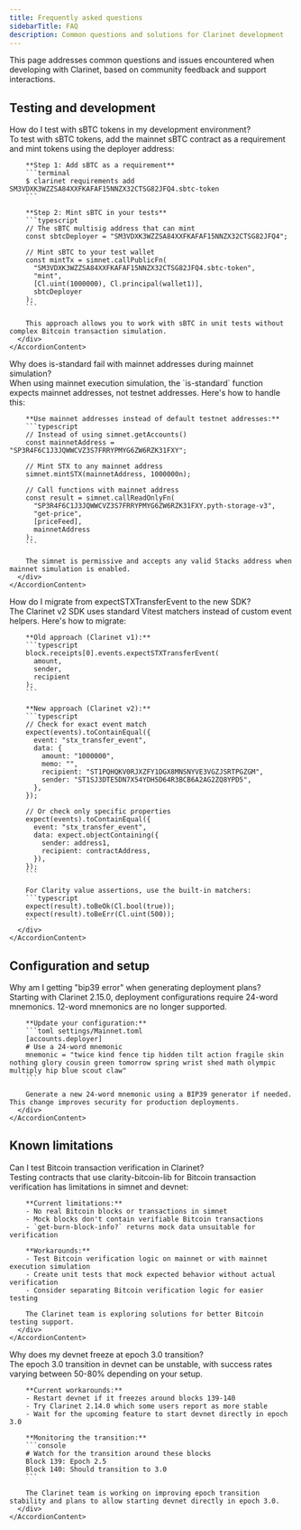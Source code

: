 ```yaml
---
title: Frequently asked questions
sidebarTitle: FAQ
description: Common questions and solutions for Clarinet development
---
```


This page addresses common questions and issues encountered when developing with Clarinet, based on community feedback and support interactions.

## Testing and development

<Accordion type="single" collapsible>
  <AccordionItem value="sbtc-testing">
    <AccordionTrigger>How do I test with sBTC tokens in my development environment?</AccordionTrigger>
    <AccordionContent>
      <div className="pb-4 pt-2">
        To test with sBTC tokens, add the mainnet sBTC contract as a requirement and mint tokens using the deployer address:

        **Step 1: Add sBTC as a requirement**
        ```terminal
        $ clarinet requirements add SM3VDXK3WZZSA84XXFKAFAF15NNZX32CTSG82JFQ4.sbtc-token
        ```

        **Step 2: Mint sBTC in your tests**
        ```typescript
        // The sBTC multisig address that can mint
        const sbtcDeployer = "SM3VDXK3WZZSA84XXFKAFAF15NNZX32CTSG82JFQ4";
        
        // Mint sBTC to your test wallet
        const mintTx = simnet.callPublicFn(
          "SM3VDXK3WZZSA84XXFKAFAF15NNZX32CTSG82JFQ4.sbtc-token",
          "mint",
          [Cl.uint(1000000), Cl.principal(wallet1)],
          sbtcDeployer
        );
        ```

        This approach allows you to work with sBTC in unit tests without complex Bitcoin transaction simulation.
      </div>
    </AccordionContent>
  </AccordionItem>

  <AccordionItem value="mainnet-simulation-addresses">
    <AccordionTrigger>Why does is-standard fail with mainnet addresses during mainnet simulation?</AccordionTrigger>
    <AccordionContent>
      <div className="pb-4 pt-2">
        When using mainnet execution simulation, the `is-standard` function expects mainnet addresses, not testnet addresses. Here's how to handle this:

        **Use mainnet addresses instead of default testnet addresses:**
        ```typescript
        // Instead of using simnet.getAccounts()
        const mainnetAddress = "SP3R4F6C1J3JQWWCVZ3S7FRRYPMYG6ZW6RZK31FXY";
        
        // Mint STX to any mainnet address
        simnet.mintSTX(mainnetAddress, 1000000n);
        
        // Call functions with mainnet address
        const result = simnet.callReadOnlyFn(
          "SP3R4F6C1J3JQWWCVZ3S7FRRYPMYG6ZW6RZK31FXY.pyth-storage-v3",
          "get-price",
          [priceFeed],
          mainnetAddress
        );
        ```

        The simnet is permissive and accepts any valid Stacks address when mainnet simulation is enabled.
      </div>
    </AccordionContent>
  </AccordionItem>

  <AccordionItem value="testing-helpers-migration">
    <AccordionTrigger>How do I migrate from expectSTXTransferEvent to the new SDK?</AccordionTrigger>
    <AccordionContent>
      <div className="pb-4 pt-2">
        The Clarinet v2 SDK uses standard Vitest matchers instead of custom event helpers. Here's how to migrate:

        **Old approach (Clarinet v1):**
        ```typescript
        block.receipts[0].events.expectSTXTransferEvent(
          amount,
          sender,
          recipient
        );
        ```

        **New approach (Clarinet v2):**
        ```typescript
        // Check for exact event match
        expect(events).toContainEqual({
          event: "stx_transfer_event",
          data: {
            amount: "1000000",
            memo: "",
            recipient: "ST1PQHQKV0RJXZFY1DGX8MNSNYVE3VGZJSRTPGZGM",
            sender: "ST1SJ3DTE5DN7X54YDH5D64R3BCB6A2AG2ZQ8YPD5",
          },
        });

        // Or check only specific properties
        expect(events).toContainEqual({
          event: "stx_transfer_event",
          data: expect.objectContaining({
            sender: address1,
            recipient: contractAddress,
          }),
        });
        ```

        For Clarity value assertions, use the built-in matchers:
        ```typescript
        expect(result).toBeOk(Cl.bool(true));
        expect(result).toBeErr(Cl.uint(500));
        ```
      </div>
    </AccordionContent>
  </AccordionItem>
</Accordion>

## Configuration and setup

<Accordion type="single" collapsible>
  <AccordionItem value="mnemonic-24-words">
    <AccordionTrigger>Why am I getting "bip39 error" when generating deployment plans?</AccordionTrigger>
    <AccordionContent>
      <div className="pb-4 pt-2">
        Starting with Clarinet 2.15.0, deployment configurations require 24-word mnemonics. 12-word mnemonics are no longer supported.

        **Update your configuration:**
        ```toml settings/Mainnet.toml
        [accounts.deployer]
        # Use a 24-word mnemonic
        mnemonic = "twice kind fence tip hidden tilt action fragile skin nothing glory cousin green tomorrow spring wrist shed math olympic multiply hip blue scout claw"
        ```

        Generate a new 24-word mnemonic using a BIP39 generator if needed. This change improves security for production deployments.
      </div>
    </AccordionContent>
  </AccordionItem>
</Accordion>

## Known limitations

<Accordion type="single" collapsible>
  <AccordionItem value="bitcoin-testing-limitations">
    <AccordionTrigger>Can I test Bitcoin transaction verification in Clarinet?</AccordionTrigger>
    <AccordionContent>
      <div className="pb-4 pt-2">
        Testing contracts that use clarity-bitcoin-lib for Bitcoin transaction verification has limitations in simnet and devnet:

        **Current limitations:**
        - No real Bitcoin blocks or transactions in simnet
        - Mock blocks don't contain verifiable Bitcoin transactions
        - `get-burn-block-info?` returns mock data unsuitable for verification

        **Workarounds:**
        - Test Bitcoin verification logic on mainnet or with mainnet execution simulation
        - Create unit tests that mock expected behavior without actual verification
        - Consider separating Bitcoin verification logic for easier testing

        The Clarinet team is exploring solutions for better Bitcoin testing support.
      </div>
    </AccordionContent>
  </AccordionItem>

  <AccordionItem value="epoch-transition">
    <AccordionTrigger>Why does my devnet freeze at epoch 3.0 transition?</AccordionTrigger>
    <AccordionContent>
      <div className="pb-4 pt-2">
        The epoch 3.0 transition in devnet can be unstable, with success rates varying between 50-80% depending on your setup.

        **Current workarounds:**
        - Restart devnet if it freezes around blocks 139-140
        - Try Clarinet 2.14.0 which some users report as more stable
        - Wait for the upcoming feature to start devnet directly in epoch 3.0

        **Monitoring the transition:**
        ```console
        # Watch for the transition around these blocks
        Block 139: Epoch 2.5
        Block 140: Should transition to 3.0
        ```

        The Clarinet team is working on improving epoch transition stability and plans to allow starting devnet directly in epoch 3.0.
      </div>
    </AccordionContent>
  </AccordionItem>
</Accordion>